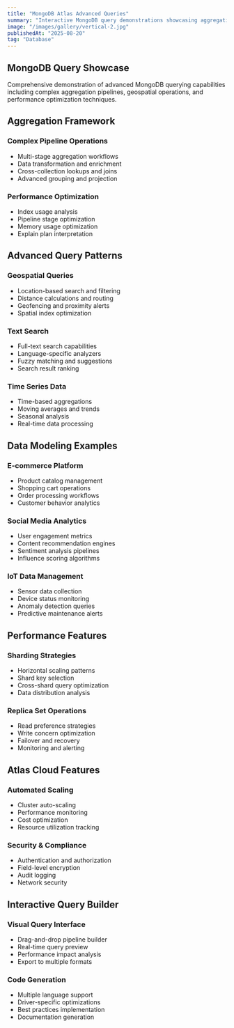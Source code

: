 ```yaml
---
title: "MongoDB Atlas Advanced Queries"
summary: "Interactive MongoDB query demonstrations showcasing aggregation pipelines, geospatial queries, and performance optimization techniques"
image: "/images/gallery/vertical-2.jpg"
publishedAt: "2025-08-20"
tag: "Database"
---
```


## MongoDB Query Showcase

Comprehensive demonstration of advanced MongoDB querying capabilities including complex aggregation pipelines, geospatial operations, and performance optimization techniques.

## Aggregation Framework

### Complex Pipeline Operations
- Multi-stage aggregation workflows
- Data transformation and enrichment
- Cross-collection lookups and joins
- Advanced grouping and projection

### Performance Optimization
- Index usage analysis
- Pipeline stage optimization
- Memory usage optimization
- Explain plan interpretation

## Advanced Query Patterns

### Geospatial Queries
- Location-based search and filtering
- Distance calculations and routing
- Geofencing and proximity alerts
- Spatial index optimization

### Text Search
- Full-text search capabilities
- Language-specific analyzers
- Fuzzy matching and suggestions
- Search result ranking

### Time Series Data
- Time-based aggregations
- Moving averages and trends
- Seasonal analysis
- Real-time data processing

## Data Modeling Examples

### E-commerce Platform
- Product catalog management
- Shopping cart operations
- Order processing workflows
- Customer behavior analytics

### Social Media Analytics
- User engagement metrics
- Content recommendation engines
- Sentiment analysis pipelines
- Influence scoring algorithms

### IoT Data Management
- Sensor data collection
- Device status monitoring
- Anomaly detection queries
- Predictive maintenance alerts

## Performance Features

### Sharding Strategies
- Horizontal scaling patterns
- Shard key selection
- Cross-shard query optimization
- Data distribution analysis

### Replica Set Operations
- Read preference strategies
- Write concern optimization
- Failover and recovery
- Monitoring and alerting

## Atlas Cloud Features

### Automated Scaling
- Cluster auto-scaling
- Performance monitoring
- Cost optimization
- Resource utilization tracking

### Security & Compliance
- Authentication and authorization
- Field-level encryption
- Audit logging
- Network security

## Interactive Query Builder

### Visual Query Interface
- Drag-and-drop pipeline builder
- Real-time query preview
- Performance impact analysis
- Export to multiple formats

### Code Generation
- Multiple language support
- Driver-specific optimizations
- Best practices implementation
- Documentation generation
